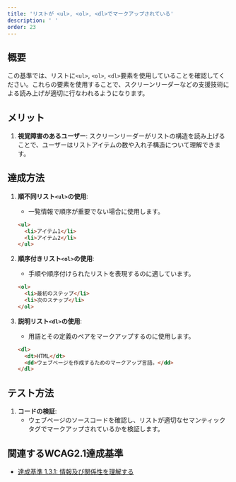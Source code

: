 ```yaml
---
title: 'リストが <ul>, <ol>, <dl>でマークアップされている'
description: ' '
order: 23
---
```


## 概要
この基準では、リストに`<ul>`, `<ol>`, `<dl>`要素を使用していることを確認してください。これらの要素を使用することで、スクリーンリーダーなどの支援技術による読み上げが適切に行なわれるようになります。

## メリット
1. **視覚障害のあるユーザー**: スクリーンリーダーがリストの構造を読み上げることで、ユーザーはリストアイテムの数や入れ子構造について理解できます。

## 達成方法
1. **順不同リスト`<ul>`の使用**:
    - 一覧情報で順序が重要でない場合に使用します。
    ```html
    <ul>
      <li>アイテム1</li>
      <li>アイテム2</li>
    </ul>
    ```

2. **順序付きリスト`<ol>`の使用**:
    - 手順や順序付けられたリストを表現するのに適しています。
    ```html
    <ol>
      <li>最初のステップ</li>
      <li>次のステップ</li>
    </ol>
    ```

3. **説明リスト`<dl>`の使用**:
    - 用語とその定義のペアをマークアップするのに使用します。
    ```html
    <dl>
      <dt>HTML</dt>
      <dd>ウェブページを作成するためのマークアップ言語。</dd>
    </dl>
    ```

## テスト方法
1. **コードの検証**:
    - ウェブページのソースコードを確認し、リストが適切なセマンティックタグでマークアップされているかを検証します。
   

## 関連するWCAG2.1達成基準
- [達成基準 1.3.1: 情報及び関係性を理解する](https://waic.jp/translations/WCAG21/Understanding/info-and-relationships.html)
